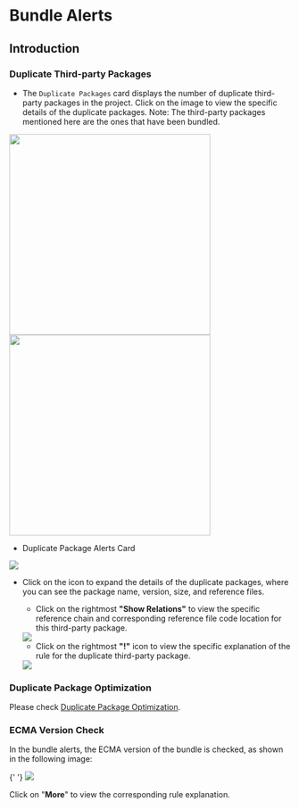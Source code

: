 # Bundle Alerts

## Introduction

### Duplicate Third-party Packages

- The `Duplicate Packages` card displays the number of duplicate third-party packages in the project. Click on the image to view the specific details of the duplicate packages. Note: The third-party packages mentioned here are the ones that have been bundled.

<div style={{ display: 'flex' }}>
  <img
    src="https://lf3-static.bytednsdoc.com/obj/eden-cn/lognuvj/rsdoctor/docs/usage/bundle/bundle-alters-1.png"
    width="360px"
    style={{ margin: 'auto' }}
  />
  <img
    src="https://lf3-static.bytednsdoc.com/obj/eden-cn/lognuvj/rsdoctor/docs/usage/bundle/bundle-alters-2.png"
    width="360px"
    style={{ margin: 'auto' }}
  />
</div>

- Duplicate Package Alerts Card

<img src="https://lf3-static.bytednsdoc.com/obj/eden-cn/lognuvj/rsdoctor/docs/usage/bundle/bundle-alerts.png" />

- Click on the icon to expand the details of the duplicate packages, where you can see the package name, version, size, and reference files.

  - Click on the rightmost **"Show Relations"** to view the specific reference chain and corresponding reference file code location for this third-party package.

  <img src="https://lf3-static.bytednsdoc.com/obj/eden-cn/lognuvj/rsdoctor/docs/usage/bundle/bundle-alters-relations.png" />

  - Click on the rightmost **"!"** icon to view the specific explanation of the rule for the duplicate third-party package.

  <img src="https://lf3-static.bytednsdoc.com/obj/eden-cn/lognuvj/rsdoctor/docs/usage/bundle/bundle-alters-rule.png" />

### Duplicate Package Optimization

Please check [Duplicate Package Optimization](../../blog/topic/duplicate-pkg-problem).

### ECMA Version Check

In the bundle alerts, the ECMA version of the bundle is checked, as shown in the following image:

{' '}
<img src="https://lf3-static.bytednsdoc.com/obj/eden-cn/lognuvj/rsdoctor/docs/usage/bundle/bundle-alerts-ecma.png" />

Click on "**More**" to view the corresponding rule explanation.
